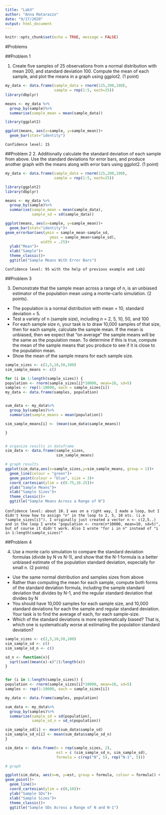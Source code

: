```yaml
---
title: "Lab3"
author: "Anna Matarazzo"
date: "9/17/2020"
output: html_document
---
```


```r
knitr::opts_chunk$set(echo = TRUE, message = FALSE)
```


#Problems

##Problem 1

1. Create five samples of 25 observations from a normal distribution with mean 200, and standard deviation 100. Compute the mean of each sample, and plot the means in a graph using ggplot2. (1 point)

```r
my_data <- data.frame(sample_data = rnorm(125,200,100),
                      sample = rep(1:5, each=25))
library(dbplyr)

means <- my_data %>%
  group_by(sample)%>%
  summarise(sample_mean = mean(sample_data))

library(ggplot2)

ggplot(means, aes(x=sample, y=sample_mean))+
  geom_bar(stat="identity")

```

` Confidence level: 15 ` 



##Problem 2
2. Additionally calculate the standard deviation of each sample from above. Use the standard deviations for error bars, and produce another graph with the means along with error bars using ggplot2. (1 point)


```r
my_data <- data.frame(sample_data = rnorm(125,200,100),
                      sample = rep(1:5, each=25))

library(ggplot2)
library(dbplyr)

means <- my_data %>%
  group_by(sample)%>%
  summarise(sample_mean = mean(sample_data),
            sample_sd = sd(sample_data))

ggplot(means, aes(x=sample, y=sample_mean))+
  geom_bar(stat="identity")+
geom_errorbar(aes(ymin = sample_mean-sample_sd,
                    ymax = sample_mean+sample_sd),
                width = .25)+
  ylab("Mean")+
  xlab("Sample")+
  theme_classic()+
  ggtitle("Sample Means With Error Bars")

```

` Confidence level: 95 with the help of previous example and Lab2 ` 



##Problem 3

3. Demonstrate that the sample mean across a range of n, is an unbiased estimator of the population mean using a monte-carlo simulation. (2 points).
- The population is a normal distribution with mean = 10, standard deviation = 5.
- Test a variety of n (sample size), including n = 2, 5, 10, 50, and 100
- For each sample size n, your task is to draw 10,000 samples of that size, then for each sample, calculate the sample mean. If the mean is unbiased, then we expect that “on average” the sample means will be the same as the population mean. To determine if this is true, compute the mean of the sample means that you produce to see if it is close to the population mean.
- Show the mean of the sample means for each sample size.


```r

sample_sizes <- c(2,5,10,50,100)
sim_sample_means <- c()

for (i in 1:length(sample_sizes)) {
population <- rnorm(sample_sizes[i]*10000, mean=10, sd=5)
samples <- rep(1:10000, each = sample_sizes[i])
my_data <- data.frame(samples, population)


sum_data <- my_data%>%
  group_by(samples)%>%
  summarize(sample_means = mean(population))

sim_sample_means[i] <- (mean(sum_data$sample_means))

}


# organize results in dataframe
sim_data <- data.frame(sample_sizes,
                       sim_sample_means)

# graph results
ggplot(sim_data,aes(x=sample_sizes,y=sim_sample_means, group = 1))+
  geom_line(colour = "green")+
  geom_point(colour = "blue", size = 3)+
  coord_cartesian(ylim = c(9.75,10.25))+
  ylab("Sample Means")+
  xlab("Sample Sizes")+
  theme_classic()+
  ggtitle("Sample Means Across a Range of N")


```

` Confidence level: about 10.`
`I was on a right way, I made a loop, but I didn't know how to assign "n" in the loop to 2, 5, 10 etc. (i.e "sample_sizes[i]"). I originally just created a vector n <- c(2,5..) and in the loop I wrote "population <- rnorm(n*10000, mean=10, sd=5)", but of course it didn't work. Also I wrote "for i in n" instead of "i in 1:length(sample_sizes)"`



##Problem 4

4. Use a monte carlo simulation to compare the standard deviation formulas (divide by N vs N-1), and show that the N-1 formula is a better unbiased estimate of the population standard deviation, especially for small n. (2 points)
- Use the same normal distribution and samples sizes from above
- Rather than computing the mean for each sample, compute both forms of the standard deviation formula, including the sample standard deviation that divides by N-1, and the regular standard deviation that divides by N
- You should have 10,000 samples for each sample size, and 10,000 standard deviations for each the sample and regular standard deviation. Your task is to find the average of each, for each sample-size.
- Which of the standard deviations is more systematically biased? That is, which one is systematically worse at estimating the population standard deviation?




```r

sample_sizes <- c(2,5,10,50,100)
sim_sample_sd <- c()
sim_sample_sd_n <- c()

sd_n <- function(x){
  sqrt(sum((mean(x)-x)^2)/length(x))
}


for (i in 1:length(sample_sizes)) {
population <- rnorm(sample_sizes[i]*10000, mean=10, sd=5)
samples <- rep(1:10000, each = sample_sizes[i])

my_data <- data.frame(samples, population)

sum_data <- my_data%>%
  group_by(samples)%>%
  summarize(sample_sd = sd(population),
            sample_sd_n = sd_n(population))

sim_sample_sd[i] <- mean(sum_data$sample_sd)
sim_sample_sd_n[i] <- mean(sum_data$sample_sd_n)
}

sim_data <- data.frame(n = rep(sample_sizes, 2),
                       est = c (sim_sample_sd_n, sim_sample_sd),
                       formula = c(rep("N", 5), rep("N-1", 5)))

# graph 

ggplot(sim_data, aes(x=n, y=est, group = formula, colour = formula)) +
geom_point()+
  geom_line()+
  coord_cartesian(ylim = c(0,10))+
  ylab("Sample SDs")+
  xlab("Sample Sizes")+
  theme_classic()+
  ggtitle("Sample SDs Across a Range of N and N-1")


```




